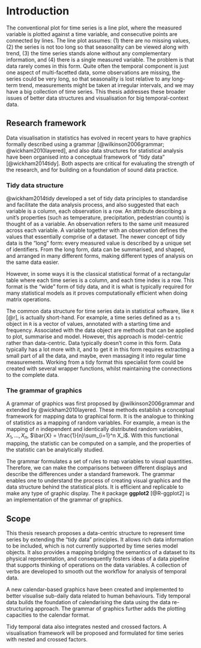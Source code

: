 # Introduction {#ch:intro}

The conventional plot for time series is a line plot, where the measured variable is plotted against a time variable, and consecutive points are connected by lines. The line plot assumes: (1) there are no missing values, (2) the series is not too long so that seasonality can be viewed along with trend, (3) the time series stands alone without any complementary information, and (4) there is a single measured variable. The problem is that data rarely comes in this form. Quite often the temporal component is just one aspect of multi-facetted data, some observations are missing, the series could be very long, so that seasonality is lost relative to any long-term trend, measurements might be taken at irregular intervals, and we may have a big collection of time series. This thesis addresses these broader issues of better data structures and visualisation for big temporal-context data.

## Research framework

Data visualisation in statistics has evolved in recent years to have graphics formally described using a grammar [@wilkinson2006grammar; @wickham2010layered], and also data structures for statistical analysis have been organised into a conceptual framework of "tidy data" [@wickham2014tidy]. Both aspects are critical for evaluating the strength of the research, and for building on a foundation of sound data practice.

### Tidy data structure

@wickham2014tidy developed a set of tidy data principles to standardise and facilitate the data analysis process, and also suggested that each variable is a column, each observation is a row. An attribute describing a unit's properties (such as temperature, precipitation, pedestrian counts) is thought of as a variable. An observation refers to the same unit measured across each variable. A variable together with an observation defines the values that essentially comprise of a dataset. The newer concept of tidy data is the "long" form: every measured value is described by a unique set of identifiers. From the long form, data can be summarised, and shaped, and arranged in many different forms, making different types of analysis on the same data easier.

However, in some ways it is the classical statistical format of a rectangular table where each time series is a column, and each time index is a row. This format is the "wide" form of tidy data, and it is what is typically required for many statistical models as it proves computationally efficient when doing matrix operations.

The common data structure for time series data in statistical software, like `R` [@r], is actually short-hand. For example, a time series defined as a `ts` object in `R` is a vector of values, annotated with a starting time and frequency. Associated with the data object are methods that can be applied to plot, summarise and model. However, this approach is model-centric rather than data-centric. Data typically doesn't come in this form. Data typically has a lot more with it, and to get it in this form requires extracting a small part of all the data, and maybe, even massaging it into regular time measurements. Working from a tidy format this specialist form could be created with several wrapper functions, whilst maintaining the connections to the complete data.

### The grammar of graphics

A grammar of graphics was first proposed by @wilkinson2006grammar and extended by @wickham2010layered. These methods establish a conceptual framework for mapping data to graphical form. It is the analogue to thinking of statistics as a mapping of random variables. For example, a mean is the mapping of $n$ independent and identically distributed random variables, $X_1, \ldots, X_n$, $\bar{X} = \frac{1}{n}\sum_{i=1}^n X_i$. With this functional mapping, the statistic can be computed on a sample, and the properties of the statistic can be analytically studied.

The grammar formulates a set of rules to map variables to visual quantities. Therefore, we can make the comparisons between different displays and describe the differences under a standard framework. The grammar enables one to understand the process of creating visual graphics and the data structure behind the statistical plots. It is efficient and replicable to make any type of graphic display. The `R` package **ggplot2** [@R-ggplot2] is an implementation of the grammar of graphics.

## Scope

This thesis research proposes a data-centric structure to represent time series by extending the "tidy data" principles. It allows rich data information to be included, which is not currently supported by time series model objects. It also provides a mapping bridging the semantics of a dataset to its physical representation, and consequently fosters ideas of a data pipeline that supports thinking of operations on the data variables. A collection of verbs are developed to smooth out the workflow for analysis of temporal data.

A new calendar-based graphics have been created and implemented to better visualise sub-daily data related to human behaviours. Tidy temporal data builds the foundation of calendarising the data using the data re-structuring approach. The grammar of graphics further adds the plotting capacities to the calendar format.

Tidy temporal data also integrates nested and crossed factors. A visualisation framework will be proposed and formulated for time series with nested and crossed factors.
